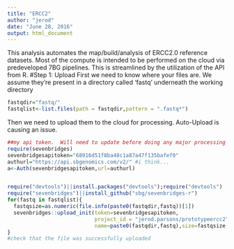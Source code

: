 ```yaml
---
title: "ERCC2"
author: "jerod"
date: "June 28, 2016"
output: html_document
---
```


This analysis automates the map/build/analysis of ERCC2.0 reference datasets.
Most of the compute is intended to be performed on the cloud via predeveloped 7BG pipelines.
This is streamlined by the utilization of the API from R.
#Step 1:  Upload
First we need to know where your files are.  We assume they're present in a directory
called 'fastq' underneath the working directory
```r
fastqdir="fastq/"
fastqlist<-list.files(path = fastqdir,pattern = ".fastq*")
```
Then we need to upload them to the cloud for processing.  Auto-Upload is causing an issue.
```r
##my api token.  Will need to update before doing any major processing [but should be okay for this 1 HS run]
require(sevenbridges)
sevenbridgesapitoken="68916d51f8ba48c1a87a47f135bafef0"
authurl="https://api.sbgenomics.com/v2/" #i think...
a<-Auth(sevenbridgesapitoken,url=authurl)


require("devtools")||install.packages("devtools");require("devtools")
require("sevenbridges")||install_github("sbg/sevenbridges-r")
for(fastq in fastqlist){
  fastqsize=as.numeric(file.info(paste0(fastqdir,fastq))[1])
  sevenbridges::upload_init(token=sevenbridgesapitoken,
                            project_id = "jerod.parsons/prototypeercc2", #this part is causing an issue ; how am i supposed to refer to the project?
                            name=paste0(fastqdir,fastq),size=fastqsize,part_size=6000000)
}
#check that the file was successfully uploaded
```
